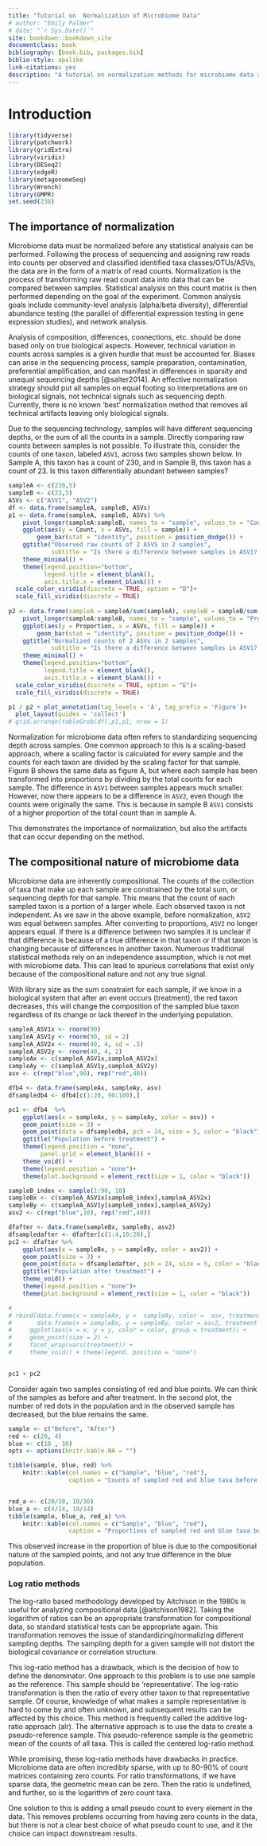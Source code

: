 ```yaml
---
title: "Tutorial on  Normalization of Microbiome Data"
# author: "Emily Palmer"
# date: "`r Sys.Date()`"
site: bookdown::bookdown_site
documentclass: book
bibliography: [book.bib, packages.bib]
biblio-style: apalike
link-citations: yes
description: "A tutorial on normalization methods for microbiome data and discussion of thier uses and performance"
---
```


# Introduction {#intro}

```r
library(tidyverse)
library(patchwork)
library(gridExtra)
library(viridis)
library(DESeq2)
library(edgeR)
library(metagenomeSeq)
library(Wrench)
library(GMPR)
set.seed(238)
```

## The importance of normalization

Microbiome data must be normalized before any statistical analysis can be performed. Following the process of sequencing and assigning raw reads into counts per observed and classified identified taxa classes/OTUs/ASVs, the data are in the form of a matrix of read counts. Normalization is the process of transforming raw read count data into data that can be compared between samples. Statistical analysis on this count matrix is then performed depending on the goal of the experiment. Common analysis goals include community-level analysis (alpha/beta diversity), differential abundance testing (the parallel of differential expression testing in gene expression studies), and network analysis.

<!-- Microbiome data are usually in the form of a matrix of read counts by samples, which was calculated following sequencing of raw reads and classification of reads into counts per observed taxa/OTU/ASV (depending on the granularity of the data.) -->

<!-- insert table example of what MB data look like??  what is a raw read/what are asvs or otus -->

Analysis of composition, differences, connections, etc. should be done based only on true biological aspects. However, technical variation in counts across samples is a given hurdle that must be accounted for. Biases can arise in the sequencing process, sample preparation, contamination, preferential amplification, and can manifest in differences in sparsity and unequal sequencing depths [@salter2014]. An effective normalization strategy should put all samples on equal footing so interpretations are on biological signals, not technical signals such as sequencing depth. Currently, there is no known 'best' normalization method that removes all technical artifacts leaving only biological signals.

Due to the sequencing technology, samples will have different sequencing depths, or the sum of all the counts in a sample. Directly comparing raw counts between samples is not possible. To illustrate this, consider the counts of one taxon, labeled `ASV1`, across two samples shown below. In Sample A, this taxon has a count of 230, and in Sample B, this taxon has a count of 23. Is this taxon differentially abundant between samples?

```r

sampleA <- c(230,5)
sampleB <- c(23,5)
ASVs <- c("ASV1", "ASV2")
df <- data.frame(sampleA, sampleB, ASVs)
p1 <- data.frame(sampleA, sampleB, ASVs) %>% 
    pivot_longer(sampleA:sampleB, names_to = "sample", values_to = "Count") %>% 
    ggplot(aes(y = Count, x = ASVs, fill = sample)) + 
        geom_bar(stat = "identity", position = position_dodge()) + 
    ggtitle("Observed raw counts of 2 ASVS in 2 samples", 
            subtitle = "Is there a difference between samples in ASV1? In ASV2?") + 
    theme_minimal() + 
    theme(legend.position="bottom", 
          legend.title = element_blank(), 
          axis.title.x = element_blank()) + 
  scale_color_viridis(discrete = TRUE, option = "D")+
  scale_fill_viridis(discrete = TRUE) 
    
p2 <- data.frame(sampleA = sampleA/sum(sampleA), sampleB = sampleB/sum(sampleB), ASVs) %>% 
    pivot_longer(sampleA:sampleB, names_to = "sample", values_to = "Proportion") %>% 
    ggplot(aes(y = Proportion, x = ASVs, fill = sample)) + 
        geom_bar(stat = "identity", position = position_dodge()) + 
    ggtitle("Normalized counts of 2 ASVs in 2 samples", 
            subtitle = "Is there a difference between samples in ASV1? In ASV2?")+ 
    theme_minimal() + 
    theme(legend.position="bottom", 
          legend.title = element_blank(), 
          axis.title.x = element_blank()) + 
  scale_color_viridis(discrete = TRUE, option = "E")+
  scale_fill_viridis(discrete = TRUE) 

p1 / p2 + plot_annotation(tag_levels = 'A', tag_prefix = 'Figure')+
  plot_layout(guides = 'collect')
# grid.arrange(tableGrob(df),p1,p1, nrow = 1)
```

Normalization for microbiome data often refers to standardizing sequencing depth across samples. One common approach to this is a scaling-based approach, where a scaling factor is calculated for every sample and the counts for each taxon are divided by the scaling factor for that sample. Figure B shows the same data as figure A, but where each sample has been transformed into proportions by dividing by the total counts for each sample. The difference in `ASV1` between samples appears much smaller. However, now there appears to be a difference in `ASV2`, even though the counts were originally the same. This is because in sample B `ASV1` consists of a higher proportion of the total count than in sample A.

This demonstrates the importance of normalization, but also the artifacts that can occur depending on the method.

## The compositional nature of microbiome data

Microbiome data are inherently compositional. The counts of the collection of taxa that make up each sample are constrained by the total sum, or sequencing depth for that sample. This means that the count of each sampled taxon is a portion of a larger whole. Each observed taxon is not independent. As we saw in the above example, before normalization, `ASV2` was equal between samples. After converting to proportions, `ASV2` no longer appears equal. If there is a difference between two samples it is unclear if that difference is because of a true difference in that taxon or if that taxon is changing because of differences in another taxon. Numerous traditional statistical methods rely on an independence assumption, which is not met with microbiome data. This can lead to spurious correlations that exist only because of the compositional nature and not any true signal.

<!-- We do not have knowledge of the absolute abundance. -->

<!-- Add figure number and legend  -->

With library size as the sum constraint for each sample, if we know in a biological system that after an event occurs (treatment), the red taxon decreases, this will change the composition of the sampled blue taxon regardless of its change or lack thereof in the underlying population.

```r
sampleA_ASV1x <- rnorm(90)
sampleA_ASV1y <- rnorm(90, sd = 2)
sampleA_ASV2x <- rnorm(40, 4, sd = .5)
sampleA_ASV2y <- rnorm(40, 4, 2)
sampleAx <- c(sampleA_ASV1x,sampleA_ASV2x)
sampleAy <- c(sampleA_ASV1y,sampleA_ASV2y)
asv <- c(rep("blue",90), rep("red",40))

dfb4 <- data.frame(sampleAx, sampleAy, asv)
dfsampledb4 <- dfb4[c(1:20, 90:100),]

pc1 <- dfb4  %>% 
    ggplot(aes(x = sampleAx, y = sampleAy, color = asv)) + 
    geom_point(size = 3) + 
    geom_point(data = dfsampledb4, pch = 24, size = 5, color = "black")+
    ggtitle("Population before treatment") +
    theme(legend.position = "none", 
         panel.grid = element_blank()) + 
    theme_void() + 
    theme(legend.position = "none")+ 
    theme(plot.background = element_rect(size = 1, color = "black"))

sampleB_index <- sample(1:90, 10)
sampleBx <- c(sampleA_ASV1x[sampleB_index],sampleA_ASV2x)
sampleBy <- c(sampleA_ASV1y[sampleB_index],sampleA_ASV2y)
asv2 <- c(rep("blue",10), rep("red",40))

dfafter <- data.frame(sampleBx, sampleBy, asv2)
dfsampledafter <- dfafter[c(1:4,10:20),]
pc2 <- dfafter %>% 
    ggplot(aes(x = sampleBx, y = sampleBy, color = asv2)) + 
    geom_point(size = 3) + 
    geom_point(data = dfsampledafter, pch = 24, size = 5, color = "black")+
    ggtitle("Population after treatment") + 
    theme_void() +
    theme(legend.position = "none")+ 
    theme(plot.background = element_rect(size = 1, color = "black"))

# 
# rbind(data.frame(x = sampleAx, y =  sampleAy, color =  asv, treatment = "Before"),
#       data.frame(x = sampleBx, y = sampleBy, color = asv2, treatment = "After")) %>% 
#     ggplot(aes(x = x, y = y, color = color, group = treatment)) + 
#     geom_point(size = 2) + 
#     facet_wrap(vars(treatment)) + 
#     theme_void() + theme(legend. position = "none")


pc1 + pc2
```

Consider again two samples consisting of red and blue points. We can think of the samples as before and after treatment. In the second plot, the number of red dots in the population and in the observed sample has decreased, but the blue remains the same.

```r
sample <- c("Before", "After")
red <- c(20, 4)
blue <- c(10 , 10)
opts <- options(knitr.kable.NA = "")

tibble(sample, blue, red) %>% 
    knitr::kable(col.names = c("Sample", "blue", "red"), 
                 caption = "Counts of sampled red and blue taxa before and after")


red_a <- c(20/30, 10/30)
blue_a <- c(4/14, 10/14)
tibble(sample, blue_a, red_a) %>% 
    knitr::kable(col.names = c("Sample", "blue", "red"), 
                 caption = "Proportions of sampled red and blue taxa before and after")
```

<!-- In the after sample, the blue counts have decreased, as we would expect from our knowledge of the population. However, the red counts have increased, even though there is no change in the red population.  -->

This observed increase in the proportion of blue is due to the compositional nature of the sampled points, and not any true difference in the blue population.

### Log ratio methods

The log-ratio based methodology developed by Aitchison in the 1980s is useful for analyzing compositional data [@aitchison1982]. Taking the logarithm of ratios can be an appropriate transformation for compositional data, so standard statistical tests can be appropriate again. This transformation removes the issue of standardizing/normalizing different sampling depths. The sampling depth for a given sample will not distort the biological covariance or correlation structure.

<!-- Explain logs, log ratios.  -->

This log-ratio method has a drawback, which is the decision of how to define the denominator. One approach to this problem is to use one sample as the reference. This sample should be 'representative'. The log-ratio transformation is then the ratio of every other taxon to that representative sample. Of course, knowledge of what makes a sample representative is hard to come by and often unknown, and subsequent results can be affected by this choice. This method is frequently called the additive log-ratio approach (alr). The alternative approach is to use the data to create a pseudo-reference sample. This pseudo-reference sample is the geometric mean of the counts of all taxa. This is called the centered log-ratio method.

<!-- A further method is the isometric log-ratio transofrmation (ilr), which is the product of the clr and the transpose of a matrix which consists of elements that are clr-transformed components of an orthonomal basis. -->

<!-- (REWORD).  -->

<!-- The theory developed there, however, is for data with different characteristics than microbiome data. -->

<!-- Microbiome data is high dimensional, and. -->

While promising, these log-ratio methods have drawbacks in practice. Microbiome data are often incredibly sparse, with up to 80-90% of count matrices containing zero counts. For ratio transformations, if we have sparse data, the geometric mean can be zero. Then the ratio is undefined, and further, so is the logarithm of zero count taxa.

One solution to this is adding a small pseudo count to every element in the data. This removes problems occurring from having zero counts in the data, but there is not a clear best choice of what pseudo count to use, and it the choice can impact downstream results.

<!-- INCLUDE EXAMPLE?  -->

<!-- ## Zero-inflation of microbiome data -->

<!-- Include section on considerations that are necessary to account for zero-inflation. -->

<!-- ## Intro to the phyloseq package -->

<!-- ## Phyloseq wrapper function -->

<!-- Many normalization methods, especially those developed for other disciplines, take the raw matrix as an argument, along with a vector of the grouping variable. For convenience, we have included a wrapper function for phyloseq that ... -->

<!-- ## Conventions for this bookdown -->

<!-- #### Objects -->

<!-- Object names are the abbreviation of the dataset source (ie hmp), followed by the normalization method used, the filtered raw counts have the normalization method "raw". -->

<!-- #### Functions -->

<!-- Function names for normalization use "norm", folowed by an underscore, followed by the name or abbreviation for the method -->

<!-- #### Bio stuff  -->

<!-- ASVs/OTUs/taxa. Refer to everything as taxa.  -->
